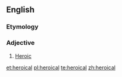 ==English==

===Etymology===
{{suffix|hero|ical}}

===Adjective===
{{en-adj}}
# [[heroic|Heroic]]

[[et:heroical]]
[[pl:heroical]]
[[te:heroical]]
[[zh:heroical]]